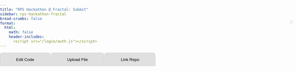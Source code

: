 ```yaml
---
title: "RPS Hackathon @ Fractal: Submit"
sidebar: rps-hackathon-fractal
bread-crumbs: false
format:
  html:
    math: false
    header-includes:
      <script src="/login/auth.js"></script>
---
```

<style>
    body { font-family: Arial, sans-serif; margin: 0; padding: 0; }
    #user-bar {
        position: absolute;
        top: 70px;
        right: 10px;
        display: inline-flex;
        align-items: center;
        background-color: #f1f1f1;
        padding: 5px 5px;
        border-radius: 20px;
        box-shadow: 0 2px 4px rgba(0,0,0,0.1);
    }
    #user-bar img {
        width: 30px;
        height: 30px;
        border-radius: 50%;
        margin-right: 10px;
    }
    #user-bar span {
        margin-right: 10px;
    }
    .dropdown {
        position: relative;
        display: inline-block;
    }
    .dropdown-content {
        display: none;
        position: absolute;
        right: 0;
        background-color: #f9f9f9;
        min-width: 120px;
        box-shadow: 0 8px 16px rgba(0,0,0,0.2);
        z-index: 1;
        border-radius: 4px;
    }
    .dropdown:hover .dropdown-content { display: block; }
    .dropdown-content a {
        color: black;
        padding: 12px 16px;
        text-decoration: none;
        display: block;
    }
    .dropdown-content a:hover { background-color: #f1f1f1; border-radius: 4px; }
    
    button.submit {
        padding: 8px 16px;
        margin-bottom: 10px;
        font-size: 14px;
        background-color: #4CAF50;
        color: white;
        border: none;
        border-radius: 5px;
        cursor: pointer;
    }
    
    .tab {
        overflow: hidden;
        background-color: #f0f0f0;
        display: flex;
    }
    .tab button {
        background-color: #e0e0e0;
        border: none;
        outline: none;
        cursor: pointer;
        padding: 14px 16px;
        transition: 0.3s;
        flex-grow: 1;
        border-radius: 10px 10px 0 0;
        margin-right: 2px;
        border: 1px solid #ccc;
        border-bottom: none;
    }
    .tab button:last-child {
        margin-right: 0;
    }
    .tab button:hover {
        background-color: #ddd;
    }
    .tab button.active {
        background-color: #fff;
    }
    .tabcontent {
        display: none;
        padding: 10px;
        background-color: #fff;
        border: 1px solid #ccc;
        border-top: none;
        border-radius: 0 0 10px 10px;
    }
    
    .interactive-python-container * {
        margin: 0;
        padding: 0;
        box-sizing: border-box;
        font-size: 1em;
    }
    .interactive-python-container {
        font-family: Arial, sans-serif;
        max-width: 800px;
        padding: 10px;
        background-color: #f0f0f0;
        border-radius: 5px;
    }
    .interactive-python-container h1 {
        font-size: 1.5em;
        margin-bottom: 15px;
    }
    .code-scroll-container {
        overflow-x: auto;
        background-color: #f0f0f0;
        border-radius: 5px;
    }
    .code-container {
        font-family: SFMono-Regular, Menlo, Monaco, Consolas, "Liberation Mono", "Courier New", monospace;
        font-size: 14px;
        line-height: 1.5;
        white-space: nowrap;
        min-width: 100%;
    }
    .code-line {
        display: flex;
        align-items: flex-start;
    }
    .editable {
        flex-grow: 1;
        font-family: inherit;
        font-size: inherit;
        background-color: #fff;
        border: 1px solid #ccc;
        padding: 1px 5px;
        margin: 1px 0;
        resize: none;
        overflow: hidden;
        line-height: inherit;
        height: 1.5em;
    }
    .interactive-python-container button:hover {
        background-color: #45a049;
    }
    pre {
        margin: 0 !important;
        padding: 0 !important;
        background-color: transparent !important;
        display: inline;
    }
    code {
        white-space: pre !important;
    }
    .hljs {
        background: transparent;
        padding: 0;
    }
</style>

<div id="user-bar"></div>

<div class="tab">
<button class="tablinks" onclick="openTab(event, 'Edit Code')" id="defaultOpen">Edit Code</button>
<button class="tablinks" onclick="openTab(event, 'Upload File')">Upload File</button>
<button class="tablinks" onclick="openTab(event, 'Link Repo')">Link Repo</button>
</div>

<div id="Edit Code" class="tabcontent">
<button class="submit" onclick="submitCode()">Submit</button>
<div class="interactive-python-container">
<div class="code-scroll-container">
<div class="code-container">
<div class="code-line"><pre><code class="language-python">from skeleton.actions import RockAction, PaperAction, ScissorsAction
from skeleton.bot import Bot
from skeleton.runner import parse_args, run_bot

</code></pre></div><div class="code-line"><textarea class="editable" id="imports" indent=0>
import random</textarea></div><div class="code-line"><pre><code class="language-python">
class Player(Bot):
</code></pre></div><div class="code-line"><pre><code class="language-python">    </code></pre><textarea class="editable" id="classlevel" indent=4>

</textarea></div><div class="code-line"><pre><code class="language-python">
    def __init__(self):</code></pre></div>
<div class="code-line"><pre><code class="language-python">        </code></pre><textarea class="editable" id="init" indent=8># Called when a new matchup starts. Called exactly once.

self.my_profit = 0
self.history = []</textarea></div>
<div class="code-line"><pre><code class="language-python">
    def handle_results(self, *, my_action, their_action, my_payoff, match_clock):</code></pre></div>
<div class="code-line"><pre><code class="language-python">        </code></pre><textarea class="editable" id="handle_results" indent=8># Called after a round. Called NUM_ROUNDS times.

self.history.append((my_action, their_action))
self.my_profit += my_payoff</textarea></div>
<div class="code-line"><pre><code class="language-python">
    def get_action(self, *, match_clock):</code></pre></div>
<div class="code-line"><pre><code class="language-python">        </code></pre><textarea class="editable" id="get_action" indent=8># Where the magic happens.
# Called when the engine needs an action from your bot, NUM_ROUNDS times in total.
#
# Should return a RockAction(), PaperAction(), or ScissorsAction().

return random.choice([RockAction(), PaperAction(), ScissorsAction()])</textarea></div>
<div class="code-line"><pre><code class="language-python">
if __name__ == '__main__':
    run_bot(Player(), parse_args())</code></pre></div>
</div>
</div>
</div>
</div>

<div id="Upload File" class="tabcontent">
<form id="uploadForm" enctype="multipart/form-data">
<div style="margin-bottom:5px"><input type="file" id="file" name="file" accept=".py" required></div>
<button type="submit" class="submit">Upload File</button><span id="uploadStatus"></span>
</form>

---

The file you upload should be a python file that begins:
<div class="interactive-python-container"><pre>from skeleton.actions import RockAction, PaperAction, ScissorsAction
from skeleton.bot import Bot
from skeleton.runner import parse_args, run_bot</pre></div>

and eventually calls `run_bot()` on an instance of a bot of a class that extends `Bot`, together with `parse_args()`, like so:
<div class="interactive-python-container"><pre>class Player(Bot):
    def __init__(self):
        ...
    
    def handle_results(self, *, my_action, their_action, my_payoff, match_clock):
        ...
    
    def get_action(self, *, match_clock):
        ...

if __name__ == '__main__':
    run_bot(Player(), parse_args())</pre></div>
</div>

<div id="Link Repo" class="tabcontent">
<p>Coming soon! Ask if you'd like to use this to upload multiple files or something else that doesn't fit into a `player.py` file.</p>
</div>

<script src="https://cdnjs.cloudflare.com/ajax/libs/prism/1.24.1/components/prism-core.min.js"></script>
<script src="https://cdnjs.cloudflare.com/ajax/libs/prism/1.24.1/plugins/autoloader/prism-autoloader.min.js"></script>

<script>
    function openTab(evt, tabName) {
        var i, tabcontent, tablinks;
        tabcontent = document.getElementsByClassName("tabcontent");
        for (i = 0; i < tabcontent.length; i++) {
            tabcontent[i].style.display = "none";
        }
        tablinks = document.getElementsByClassName("tablinks");
        for (i = 0; i < tablinks.length; i++) {
            tablinks[i].className = tablinks[i].className.replace(" active", "");
        }
        document.getElementById(tabName).style.display = "block";
        evt.currentTarget.className += " active";
    }

    // Get the element with id="defaultOpen" and click on it
    document.getElementById("defaultOpen").click();
</script>

<script>
    // Autosave functionality
    function autoSave() {
        const editableFields = document.querySelectorAll('.interactive-python-container .editable');
        const saveData = {};
    
        editableFields.forEach((field) => {
            saveData[field.id] = field.value;
        });
    
        localStorage.setItem('autosaveData', JSON.stringify(saveData));
    }
    
    // Load saved data
    function loadSavedData() {
        const savedData = localStorage.getItem('autosaveData');
        if (savedData) {
            const parsedData = JSON.parse(savedData);
            Object.keys(parsedData).forEach((key) => {
                const field = document.getElementById(key);
                if (field) {
                    field.value = parsedData[key];
                    adjustTextareaHeight(field);
                }
            });
        }
    }
    
    // Load saved data when the page loads
    window.addEventListener('load', loadSavedData);
    
    setInterval(autoSave, 3000); // 3 seconds
    
    function adjustTextareaHeight(textarea) {
        textarea.style.height = '1.5em';
        textarea.style.height = (textarea.scrollHeight) + 'px';
        autoSave();
    }

    document.querySelectorAll('.editable').forEach(textarea => {
        adjustTextareaHeight(textarea);
        ['input', 'keyup'].forEach(event => {
            textarea.addEventListener(event, function() {
                adjustTextareaHeight(this);
            });
        });
    });

    Prism.highlightAll();

    function submitCode() {
        autoSave();
        const editableFields = document.querySelectorAll('.interactive-python-container .editable');
        const username = localStorage.getItem('github_username') || 'unknown';
        const token = localStorage.getItem('github_oauth_token') || 'unknown';
        
        const data = {
            'username': username,
            'token': token,
            'snippets': {}
        };
        
        editableFields.forEach((field) => {
            data['snippets'][field.id] = {
                'contents': field.value,
                'indent': parseInt(field.getAttribute('indent'))
            };
        });
    
        fetch('https://staff-dev1.poker.camp:8443/submit-rps-hackathon-20240908', {
            method: 'POST',
            headers: {
                'Content-Type': 'application/json',
            },
            body: JSON.stringify(data),
        })
        .then(response => {
            if (!response.ok) {
                throw new Error(`HTTP error! status: ${response.status}`);
            }
            return response.json();
        })
        .then(data => {
            console.log('Success:', data);
            alert('Code submitted successfully!');
        })
        .catch((error) => {
            console.error('Error:', error);
            alert('Error submitting code. Please try again.');
        });
    }
</script>

<script>
document.getElementById('uploadForm').addEventListener('submit', function(e) {
    e.preventDefault();
    
    const formData = new FormData();
    const fileField = document.querySelector('input[type="file"]');
    const username = localStorage.getItem('github_username') || 'unknown';
    const token = localStorage.getItem('github_oauth_token') || 'unknown';
    
    formData.append('file', fileField.files[0]);
    formData.append('username', username);
    formData.append('token', token);

    fetch('https://staff-dev1.poker.camp:8443/upload-rps-hackathon-20240908', {
        method: 'POST',
        body: formData
    })
    .then(response => {
        if (!response.ok) {
            throw new Error(`HTTP error! status: ${response.status}`);
        }
        return response.json();
    })
    .then(result => {
        document.getElementById('uploadStatus').textContent = 'Success: ' + result.message;
        console.log('Success:', result);
    })
    .catch(error => {
        document.getElementById('uploadStatus').textContent = 'Error: ' + error.message;
        console.error('Error:', error);
    });
});
</script>

